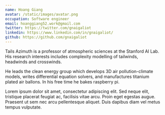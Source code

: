 ```yaml
---
name: Hoang Giang
avatar: /static/images/avatar.png
occupation: Software engineer
email: hoanggiang52.work@gmail.com
twitter: https://twitter.com/gnaigaliot
linkedin: https://www.linkedin.com/in/gnaigaliot/
github: https://github.com/gnaigaliot
---
```


Tails Azimuth is a professor of atmospheric sciences at the Stanford AI Lab. His research interests includes complexity modelling of tailwinds, headwinds and crosswinds.

He leads the clean energy group which develops 3D air pollution-climate models, writes differential equation solvers, and manufactures titanium plated air ballons. In his free time he bakes raspberry pi.

Lorem ipsum dolor sit amet, consectetur adipiscing elit. Sed neque elit, tristique placerat feugiat ac, facilisis vitae arcu. Proin eget egestas augue. Praesent ut sem nec arcu pellentesque aliquet. Duis dapibus diam vel metus tempus vulputate.
